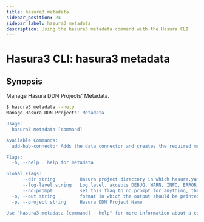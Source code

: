 ```yaml
---
title: hasura3 metadata
sidebar_position: 24
sidebar_label: hasura3 metadata
description: Using the hasura3 metadata command with the Hasura CLI
---
```


# Hasura3 CLI: hasura3 metadata 

## Synopsis
Manage Hasura DDN Projects' Metadata.

```bash
$ hasura3 metadata --help
Manage Hasura DDN Projects' Metadata

Usage:
  hasura3 metadata [command]

Available Commands:
  add-hub-connector Adds the data connector and creates the required metadata files.

Flags:
  -h, --help   help for metadata

Global Flags:
      --dir string         Hasura project directory in which hasura.yaml is present (default ".")
      --log-level string   Log level. accepts DEBUG, WARN, INFO, ERROR, FATAL (default "INFO")
      --no-prompt          set this flag to no prompt for anything, the command fails if any input is missing
  -o, --out string         format in which the output should be printed, accepts table, json and yaml (default "table")
  -p, --project string     Hasura DDN Project Name

Use "hasura3 metadata [command] --help" for more information about a command.
```

